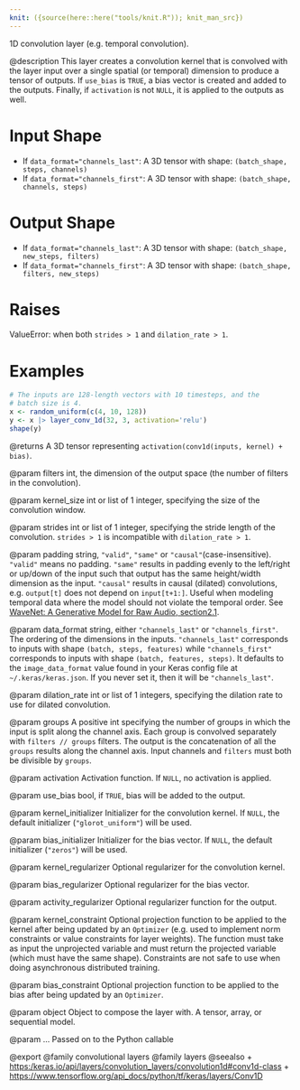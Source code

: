 ```yaml
---
knit: ({source(here::here("tools/knit.R")); knit_man_src})
---
```

1D convolution layer (e.g. temporal convolution).

@description
This layer creates a convolution kernel that is convolved with the layer
input over a single spatial (or temporal) dimension to produce a tensor of
outputs. If `use_bias` is `TRUE`, a bias vector is created and added to the
outputs. Finally, if `activation` is not `NULL`, it is applied to the
outputs as well.

# Input Shape
- If `data_format="channels_last"`:
    A 3D tensor with shape: `(batch_shape, steps, channels)`
- If `data_format="channels_first"`:
    A 3D tensor with shape: `(batch_shape, channels, steps)`

# Output Shape
- If `data_format="channels_last"`:
    A 3D tensor with shape: `(batch_shape, new_steps, filters)`
- If `data_format="channels_first"`:
    A 3D tensor with shape: `(batch_shape, filters, new_steps)`

# Raises
ValueError: when both `strides > 1` and `dilation_rate > 1`.

# Examples
```r
# The inputs are 128-length vectors with 10 timesteps, and the
# batch size is 4.
x <- random_uniform(c(4, 10, 128))
y <- x |> layer_conv_1d(32, 3, activation='relu')
shape(y)
```

@returns
A 3D tensor representing `activation(conv1d(inputs, kernel) + bias)`.

@param filters
int, the dimension of the output space (the number of filters
in the convolution).

@param kernel_size
int or list of 1 integer, specifying the size of the
convolution window.

@param strides
int or list of 1 integer, specifying the stride length
of the convolution. `strides > 1` is incompatible with
`dilation_rate > 1`.

@param padding
string, `"valid"`, `"same"` or `"causal"`(case-insensitive).
`"valid"` means no padding. `"same"` results in padding evenly to
the left/right or up/down of the input such that output has the same
height/width dimension as the input. `"causal"` results in causal
(dilated) convolutions, e.g. `output[t]` does not depend on
`input[t+1:]`. Useful when modeling temporal data where the model
should not violate the temporal order.
See [WaveNet: A Generative Model for Raw Audio, section2.1](
https://arxiv.org/abs/1609.03499).

@param data_format
string, either `"channels_last"` or `"channels_first"`.
The ordering of the dimensions in the inputs. `"channels_last"`
corresponds to inputs with shape `(batch, steps, features)`
while `"channels_first"` corresponds to inputs with shape
`(batch, features, steps)`. It defaults to the `image_data_format`
value found in your Keras config file at `~/.keras/keras.json`.
If you never set it, then it will be `"channels_last"`.

@param dilation_rate
int or list of 1 integers, specifying the dilation
rate to use for dilated convolution.

@param groups
A positive int specifying the number of groups in which the
input is split along the channel axis. Each group is convolved
separately with `filters // groups` filters. The output is the
concatenation of all the `groups` results along the channel axis.
Input channels and `filters` must both be divisible by `groups`.

@param activation
Activation function. If `NULL`, no activation is applied.

@param use_bias
bool, if `TRUE`, bias will be added to the output.

@param kernel_initializer
Initializer for the convolution kernel. If `NULL`,
the default initializer (`"glorot_uniform"`) will be used.

@param bias_initializer
Initializer for the bias vector. If `NULL`, the
default initializer (`"zeros"`) will be used.

@param kernel_regularizer
Optional regularizer for the convolution kernel.

@param bias_regularizer
Optional regularizer for the bias vector.

@param activity_regularizer
Optional regularizer function for the output.

@param kernel_constraint
Optional projection function to be applied to the
kernel after being updated by an `Optimizer` (e.g. used to implement
norm constraints or value constraints for layer weights). The
function must take as input the unprojected variable and must return
the projected variable (which must have the same shape). Constraints
are not safe to use when doing asynchronous distributed training.

@param bias_constraint
Optional projection function to be applied to the
bias after being updated by an `Optimizer`.

@param object
Object to compose the layer with. A tensor, array, or sequential model.

@param ...
Passed on to the Python callable

@export
@family convolutional layers
@family layers
@seealso
+ <https:/keras.io/api/layers/convolution_layers/convolution1d#conv1d-class>
+ <https://www.tensorflow.org/api_docs/python/tf/keras/layers/Conv1D>
